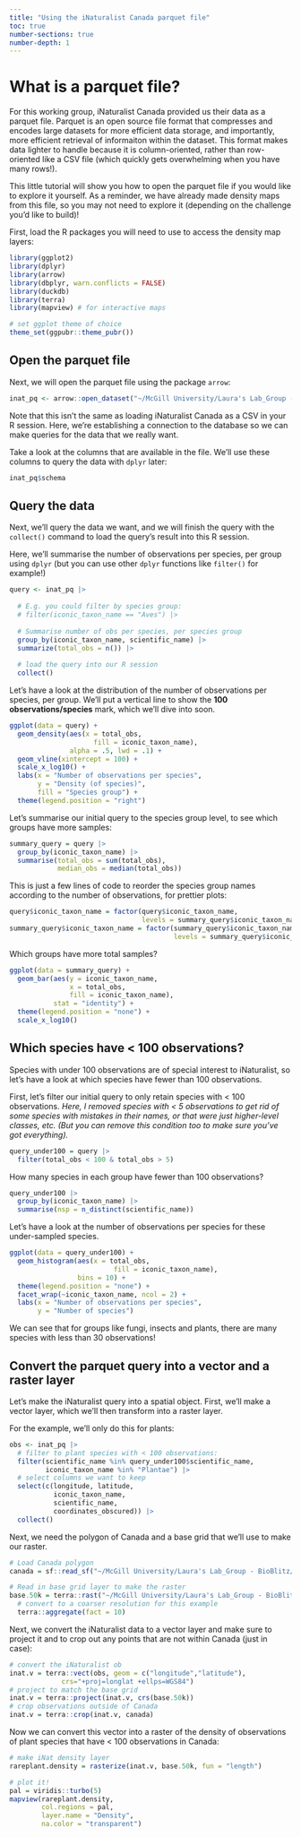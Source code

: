 ```yaml
---
title: "Using the iNaturalist Canada parquet file"
toc: true
number-sections: true
number-depth: 1
---
```


# What is a parquet file?

For this working group, iNaturalist Canada provided us their data as a parquet file. Parquet is an open source file format that compresses and encodes large datasets for more efficient data storage, and importantly, more efficient retrieval of informaiton within the dataset. This format makes data lighter to handle because it is column-oriented, rather than row-oriented like a CSV file (which quickly gets overwhelming when you have many rows!).

This little tutorial will show you how to open the parquet file if you would like to explore it yourself. As a reminder, we have already made density maps from this file, so you may not need to explore it (depending on the challenge you'd like to build)!

First, load the R packages you will need to use to access the density map layers:

```r
library(ggplot2)
library(dplyr)
library(arrow)
library(dbplyr, warn.conflicts = FALSE)
library(duckdb)
library(terra)
library(mapview) # for interactive maps

# set ggplot theme of choice
theme_set(ggpubr::theme_pubr())
```

## Open the parquet file

Next, we will open the parquet file using the package `arrow`:

```r
inat_pq <- arrow::open_dataset("~/McGill University/Laura's Lab_Group - BioBlitz/data/raw/biodiversity-data/inat-canada/iNat_non_sensitive_data_Jan2025.parquet")
```

Note that this isn't the same as loading iNaturalist Canada as a CSV in your R session. Here, we're establishing a connection to the database so we can make queries for the data that we really want.

Take a look at the columns that are available in the file. We'll use these columns to query the data with `dplyr` later:

```r
inat_pq$schema
```

## Query the data

Next, we'll query the data we want, and we will finish the query with the `collect()` command to load the query's result into this R session.

Here, we'll summarise the number of observations per species, per group using `dplyr` (but you can use other `dplyr` functions like `filter()` for example!)

```r
query <- inat_pq |> 
  
  # E.g. you could filter by species group:
  # filter(iconic_taxon_name == "Aves") |>
  
  # Summarise number of obs per species, per species group
  group_by(iconic_taxon_name, scientific_name) |>
  summarize(total_obs = n()) |> 
  
  # load the query into our R session
  collect()
```

Let's have a look at the distribution of the number of observations per species, per group. We'll put a vertical line to show the __100 observations/species__ mark, which we'll dive into soon.

```r
ggplot(data = query) +
  geom_density(aes(x = total_obs,
                     fill = iconic_taxon_name),
               alpha = .5, lwd = .1) +
  geom_vline(xintercept = 100) +
  scale_x_log10() +
  labs(x = "Number of observations per species",
       y = "Density (of species)",
       fill = "Species group") +
  theme(legend.position = "right")
```

Let's summarise our initial query to the species group level, to see which groups have more samples:

```r
summary_query = query |>
  group_by(iconic_taxon_name) |>
  summarise(total_obs = sum(total_obs),
            median_obs = median(total_obs))
```

This is just a few lines of code to reorder the species group names according to the number of observations, for prettier plots:
```r
query$iconic_taxon_name = factor(query$iconic_taxon_name,
                                 levels = summary_query$iconic_taxon_name[order(summary_query$median_obs)])
summary_query$iconic_taxon_name = factor(summary_query$iconic_taxon_name,
                                         levels = summary_query$iconic_taxon_name[order(summary_query$total_obs)])
```

Which groups have more total samples?

```r
ggplot(data = summary_query) +
  geom_bar(aes(y = iconic_taxon_name,
               x = total_obs,
               fill = iconic_taxon_name),
           stat = "identity") +
  theme(legend.position = "none") +
  scale_x_log10()
```


## Which species have < 100 observations?

Species with under 100 observations are of special interest to iNaturalist, so let's have a look at which species have fewer than 100 observations.

First, let's filter our initial query to only retain species with < 100 observations. _Here, I removed species with < 5 observations to get rid of some species with mistakes in their names, or that were just higher-level classes, etc. (But you can remove this condition too to make sure you've got everything)._

```r
query_under100 = query |>
  filter(total_obs < 100 & total_obs > 5)
```

How many species in each group have fewer than 100 observations?

```r
query_under100 |> 
  group_by(iconic_taxon_name) |> 
  summarise(nsp = n_distinct(scientific_name)) 
```

Let's have a look at the number of observations per species for these under-sampled species.

```r
ggplot(data = query_under100) +
  geom_histogram(aes(x = total_obs, 
                          fill = iconic_taxon_name),
                 bins = 10) +
  theme(legend.position = "none") +
  facet_wrap(~iconic_taxon_name, ncol = 2) +
  labs(x = "Number of observations per species", 
       y = "Number of species") 
```

We can see that for groups like fungi, insects and plants, there are many species with less than 30 observations! 

## Convert the parquet query into a vector and a raster layer

Let's make the iNaturalist query into a spatial object. First, we'll make a vector layer, which we'll then transform into a raster layer.

For the example, we'll only do this for plants:

```r
obs <- inat_pq |>
  # filter to plant species with < 100 observations:
  filter(scientific_name %in% query_under100$scientific_name,
         iconic_taxon_name %in% "Plantae") |>
  # select columns we want to keep
  select(c(longitude, latitude, 
           iconic_taxon_name, 
           scientific_name, 
           coordinates_obscured)) |>
  collect()
```

Next, we need the polygon of Canada and a base grid that we'll use to make our raster. 

```r
# Load Canada polygon
canada = sf::read_sf("~/McGill University/Laura's Lab_Group - BioBlitz/data/raw/base-layers/canada-polygon/canada.outline.shp")

# Read in base grid layer to make the raster
base.50k = terra::rast("~/McGill University/Laura's Lab_Group - BioBlitz/data/raw/base-layers/canada.base.5k.tiff") |>
  # convert to a coarser resolution for this example
  terra::aggregate(fact = 10)
```

Next, we convert the iNaturalist data to a vector layer and make sure to project it and to crop out any points that are not within Canada (just in case):
```r
# convert the iNaturalist ob
inat.v = terra::vect(obs, geom = c("longitude","latitude"),
             crs="+proj=longlat +ellps=WGS84")
# project to match the base grid
inat.v = terra::project(inat.v, crs(base.50k))
# crop observations outside of Canada
inat.v = terra::crop(inat.v, canada)
```

Now we can convert this vector into a raster of the density of observations of plant species that have < 100 observations in Canada:

```r
# make iNat density layer
rareplant.density = rasterize(inat.v, base.50k, fun = "length")

# plot it!
pal = viridis::turbo(5)
mapview(rareplant.density, 
        col.regions = pal,
        layer.name = "Density", 
        na.color = "transparent") 
```

